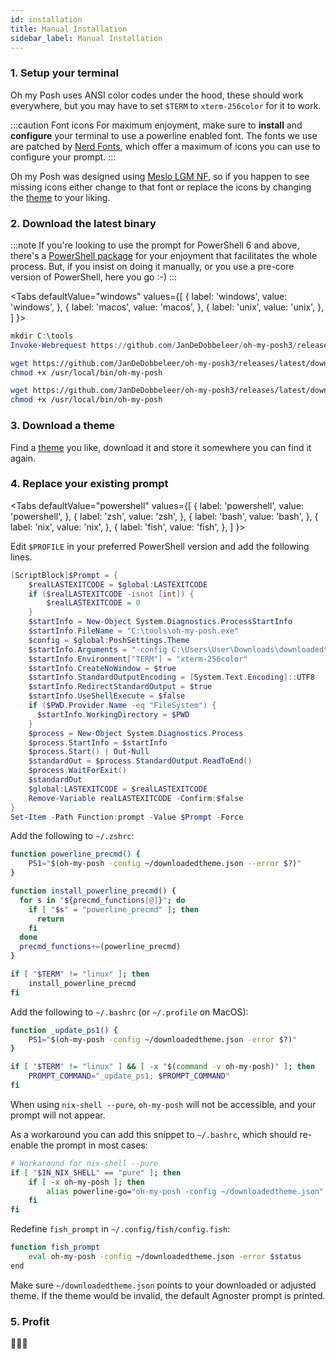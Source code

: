 ```yaml
---
id: installation
title: Manual Installation
sidebar_label: Manual Installation
---
```



### 1. Setup your terminal

Oh my Posh uses ANSI color codes under the hood, these should work everywhere,
but you may have to set `$TERM` to `xterm-256color` for it to work.

:::caution Font icons
For maximum enjoyment, make sure to **install** and **configure** your terminal to use a powerline enabled font.
The fonts we use are patched by [Nerd Fonts][nerdfonts], which offer a maximum of icons you can use to configure your prompt.
:::

Oh my Posh was designed using [Meslo LGM NF][meslo], so if you happen to see missing icons either change to that font or replace the icons
by changing the [theme][themes] to your liking.

### 2. Download the latest binary

:::note
If you're looking to use the prompt for PowerShell 6 and above, there's a [PowerShell package][powershell] for your enjoyment that facilitates the whole process.
But, if you insist on doing it manually, or you use a pre-core version of PowerShell, here you go :-)
:::

<Tabs
  defaultValue="windows"
  values={[
    { label: 'windows', value: 'windows', },
    { label: 'macos', value: 'macos', },
    { label: 'unix', value: 'unix', },
  ]
}>
<TabItem value="windows">

```powershell
mkdir C:\tools
Invoke-Webrequest https://github.com/JanDeDobbeleer/oh-my-posh3/releases/latest/download/posh-windows-amd64.exe -OutFile C:\tools\oh-my-posh.exe
```

</TabItem>
<TabItem value="macos">


```bash
wget https://github.com/JanDeDobbeleer/oh-my-posh3/releases/latest/download/posh-darwin-amd64 -O /usr/local/bin/oh-my-posh
chmod +x /usr/local/bin/oh-my-posh
```

</TabItem>
<TabItem value="unix">


```bash
wget https://github.com/JanDeDobbeleer/oh-my-posh3/releases/latest/download/posh-linux-amd64 -O /usr/local/bin/oh-my-posh
chmod +x /usr/local/bin/oh-my-posh
```

</TabItem>
</Tabs>


### 3. Download a theme

Find a [theme][themes] you like, download it and store it somewhere you can find it again.

### 4. Replace your existing prompt

<Tabs
  defaultValue="powershell"
  values={[
    { label: 'powershell', value: 'powershell', },
    { label: 'zsh', value: 'zsh', },
    { label: 'bash', value: 'bash', },
    { label: 'nix', value: 'nix', },
    { label: 'fish', value: 'fish', },
  ]
}>
<TabItem value="powershell">

Edit `$PROFILE` in your preferred PowerShell version and add the following lines.

```powershell
[ScriptBlock]$Prompt = {
    $realLASTEXITCODE = $global:LASTEXITCODE
    if ($realLASTEXITCODE -isnot [int]) {
        $realLASTEXITCODE = 0
    }
    $startInfo = New-Object System.Diagnostics.ProcessStartInfo
    $startInfo.FileName = "C:\tools\oh-my-posh.exe"
    $config = $global:PoshSettings.Theme
    $startInfo.Arguments = "-config C:\Users\User\Downloads\downloadedtheme.json -pwd $PWD -error $realLASTEXITCODE"
    $startInfo.Environment["TERM"] = "xterm-256color"
    $startInfo.CreateNoWindow = $true
    $startInfo.StandardOutputEncoding = [System.Text.Encoding]::UTF8
    $startInfo.RedirectStandardOutput = $true
    $startInfo.UseShellExecute = $false
    if ($PWD.Provider.Name -eq "FileSystem") {
      $startInfo.WorkingDirectory = $PWD
    }
    $process = New-Object System.Diagnostics.Process
    $process.StartInfo = $startInfo
    $process.Start() | Out-Null
    $standardOut = $process.StandardOutput.ReadToEnd()
    $process.WaitForExit()
    $standardOut
    $global:LASTEXITCODE = $realLASTEXITCODE
    Remove-Variable realLASTEXITCODE -Confirm:$false
}
Set-Item -Path Function:prompt -Value $Prompt -Force
```

</TabItem>
<TabItem value="zsh">

Add the following to `~/.zshrc`:

```bash
function powerline_precmd() {
    PS1="$(oh-my-posh -config ~/downloadedtheme.json --error $?)"
}

function install_powerline_precmd() {
  for s in "${precmd_functions[@]}"; do
    if [ "$s" = "powerline_precmd" ]; then
      return
    fi
  done
  precmd_functions+=(powerline_precmd)
}

if [ "$TERM" != "linux" ]; then
    install_powerline_precmd
fi
```

</TabItem>
<TabItem value="bash">

Add the following to `~/.bashrc` (or `~/.profile` on MacOS):

```bash
function _update_ps1() {
    PS1="$(oh-my-posh -config ~/downloadedtheme.json -error $?)"
}

if [ "$TERM" != "linux" ] && [ -x "$(command -v oh-my-posh)" ]; then
    PROMPT_COMMAND="_update_ps1; $PROMPT_COMMAND"
fi
```

</TabItem>
<TabItem value="nix">

When using `nix-shell --pure`, `oh-my-posh` will not be accessible, and
your prompt will not appear.

As a workaround you can add this snippet to `~/.bashrc`,
which should re-enable the prompt in most cases:

```bash
# Workaround for nix-shell --pure
if [ "$IN_NIX_SHELL" == "pure" ]; then
    if [ -x oh-my-posh ]; then
        alias powerline-go="oh-my-posh -config ~/downloadedtheme.json"
    fi
fi
```

</TabItem>
<TabItem value="fish">

Redefine `fish_prompt` in `~/.config/fish/config.fish`:

```bash
function fish_prompt
    eval oh-my-posh -config ~/downloadedtheme.json -error $status
end
```

</TabItem>
</Tabs>

Make sure `~/downloadedtheme.json` points to your downloaded or adjusted theme. If the theme would be invalid, the default Agnoster prompt is printed.

### 5. Profit

🎉🎉🎉

[nerdfonts]: https://www.nerdfonts.com/
[meslo]: https://github.com/ryanoasis/nerd-fonts/releases/download/v2.1.0/Meslo.zip
[powershell]: /docs/powershell
[themes]: https://github.com/JanDeDobbeleer/oh-my-posh3/tree/main/themes
